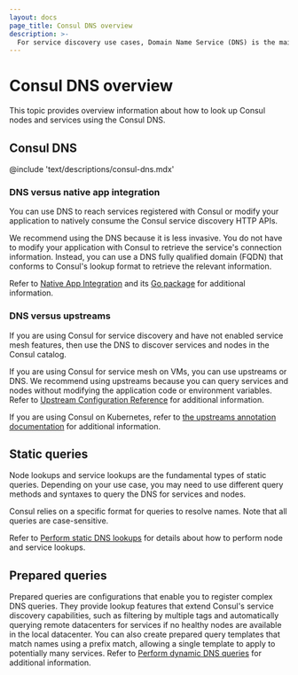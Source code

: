 ```yaml
---
layout: docs
page_title: Consul DNS overview
description: >-
  For service discovery use cases, Domain Name Service (DNS) is the main interface to look up, query, and address Consul nodes and services. Learn how a Consul DNS lookup can help you find services by tag, name, namespace, partition, datacenter, or domain.
---
```


# Consul DNS overview

This topic provides overview information about how to look up Consul nodes and services using the Consul DNS.

## Consul DNS

@include 'text/descriptions/consul-dns.mdx'

### DNS versus native app integration

You can use DNS to reach services registered with Consul or modify your application to natively consume the Consul service discovery HTTP APIs.

We recommend using the DNS because it is less invasive. You do not have to modify your application with Consul to retrieve the service's connection information. Instead, you can use a DNS fully qualified domain (FQDN) that conforms to Consul's lookup format to retrieve the relevant information.

Refer to [Native App Integration](/consul/docs/automate/native) and its [Go package](/consul/docs/automate/native/go) for additional information.

### DNS versus upstreams

If you are using Consul for service discovery and have not enabled service mesh features, then use the DNS to discover services and nodes in the Consul catalog.

If you are using Consul for service mesh on VMs, you can use upstreams or DNS. We recommend using upstreams because you can query services and nodes without modifying the application code or environment variables. Refer to [Upstream Configuration Reference](/consul/docs/reference/proxy/connect-proxy#upstream-configuration-reference) for additional information.

If you are using Consul on Kubernetes, refer to [the upstreams annotation documentation](/consul/docs/reference/k8s/annotation-label#consul-hashicorp-com-connect-service-upstreams) for additional information.

## Static queries

Node lookups and service lookups are the fundamental types of static queries. Depending on your use case, you may need to use different query methods and syntaxes to query the DNS for services and nodes.

Consul relies on a specific format for queries to resolve names. Note that all queries are case-sensitive.

Refer to [Perform static DNS lookups](/consul/docs/discover/service/static) for details about how to perform node and service lookups.

## Prepared queries

Prepared queries are configurations that enable you to register complex DNS queries. They provide lookup features that extend Consul's service discovery capabilities, such as filtering by multiple tags and automatically querying remote datacenters for services if no healthy nodes are available in the local datacenter. You can also create prepared query templates that match names using a prefix match, allowing a single template to apply to potentially many services. Refer to [Perform dynamic DNS queries](/consul/docs/discover/service/dynamic) for additional information.
